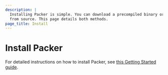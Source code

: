 ```yaml
---
description: |
  Installing Packer is simple. You can download a precompiled binary or compile
  from source. This page details both methods.
page_title: Install
---
```


# Install Packer

For detailed instructions on how to install Packer, see [this
Getting Started guide][install].

[install]: https://learn.hashicorp.com/packer/getting-started/install 'Install Packer'
